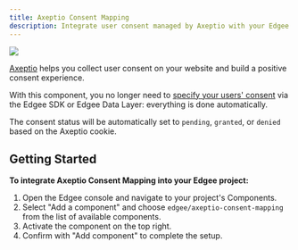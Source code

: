 ```yaml
---
title: Axeptio Consent Mapping
description: Integrate user consent managed by Axeptio with your Edgee components.
---
```


<img src="/images/banners/axeptio.png" className="rounded-lg" noZoom />


<EdgeeSdk />

[Axeptio](https://www.axept.io) helps you collect user consent on your website and build a positive consent experience.

With this component, you no longer need to [specify your users' consent](/services/consent/overview)
via the Edgee SDK or Edgee Data Layer: everything is done automatically.

The consent status will be automatically set to `pending`, `granted`, or `denied` based on the Axeptio cookie.

## Getting Started

**To integrate Axeptio Consent Mapping into your Edgee project:**

1. Open the Edgee console and navigate to your project's Components.
2. Select "Add a component" and choose `edgee/axeptio-consent-mapping` from the list of available components.
3. Activate the component on the top right.
4. Confirm with "Add component" to complete the setup.
